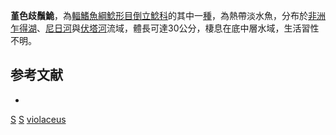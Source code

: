 {{Speciesbox 
| taxon = Synodontis violaceus
| authority = [[Pellegrin|Pellegrin]], 1919
| status = LC
| status_system= IUCN3.1
| synonyms = *''Synodontis violacea'', Pellegrin, 1919 
}}

'''堇色歧鬚鮠'''，為[[輻鰭魚綱|輻鰭魚綱]][[鯰形目|鯰形目]][[倒立鯰科|倒立鯰科]]的其中一[[種|種]]，為熱帶淡水魚，分布於[[非洲|非洲]][[乍得湖|乍得湖]]、[[尼日河|尼日河]]與[[伏塔河|伏塔河]]流域，體長可達30公分，棲息在底中層水域，生活習性不明。

==参考文献==
*{{FishBase_species|genus=Synodontis|species=violaceus |year=2015|month=5}}

{{Taxonbar}}

[[Category:1919年描述的鱼类|S]]
[[Category:IUCN红色名录无危物种|S]]
[[Category:歧鬚鮠屬|violaceus]]